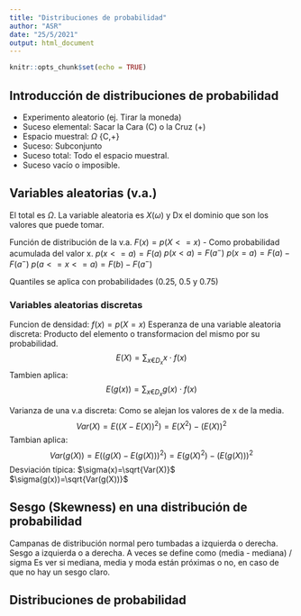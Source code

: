 ```yaml
---
title: "Distribuciones de probabilidad"
author: "ASR"
date: "25/5/2021"
output: html_document
---
```


```r
knitr::opts_chunk$set(echo = TRUE)
```

## Introducción de distribuciones de probabilidad
- Experimento aleatorio (ej. Tirar la moneda)
- Suceso elemental: Sacar la Cara (C) o la Cruz (+)
- Espacio muestral: $\Omega$ {C,+}
- Suceso: Subconjunto
- Suceso total: Todo el espacio muestral.
- Suceso vacío o imposible.

## Variables aleatorias (v.a.)
El total es $\Omega$. La variable aleatoria es $X(\omega)$ y Dx el dominio que son los valores que puede tomar.

Función de distribución de la v.a.
$F(x)=p(X<=x)$ - Como probabilidad acumulada del valor x.
$p(x<=a) = F(a)$
$p(x<a) = F(a^-)$
$p(x=a) = F(a) - F(a^-)$
$p(a<=x<=a) = F(b) - F(a^-)$

Quantiles se aplica con probabilidades (0.25, 0.5 y 0.75)

### Variables aleatorias discretas
Funcion de densidad: $f(x) = p(X=x)$
Esperanza de una variable aleatoria discreta: Producto del elemento o transformacion del mismo por su probabilidad.
$$E(X) = \sum_{x€D_x}x\cdot f(x)$$
Tambien aplica:
$$E(g(x)) = \sum_{x€D_x}g(x)\cdot f(x)$$

Varianza de una v.a discreta: Como se alejan los valores de x de la media.
$$Var(X) = E((X-E(X))^2)= E(X^2)-(E(X))^2$$
Tambian aplica:
$$Var(g(X)) = E((g(X)-E(g(X)))^2)= E(g(X)^2)-(E(g(X)))^2$$
Desviación típica:
$\sigma(x)=\sqrt{Var(X)}$
$\sigma(g(x))=\sqrt{Var(g(X))}$


## Sesgo (Skewness) en una distribución de probabilidad
Campanas de distribución normal pero tumbadas a izquierda o derecha. Sesgo a izquierda o a derecha.
A veces se define como (media - mediana) / sigma
Es ver si mediana, media y moda están próximas o no, en caso de que no hay un sesgo claro.

## Distribuciones de probabilidad
```r

```

